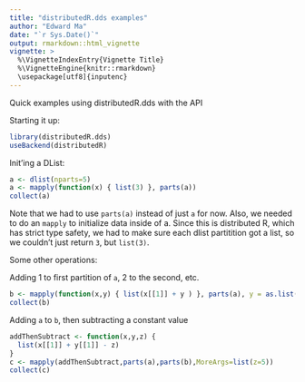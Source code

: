 ```yaml
---
title: "distributedR.dds examples"
author: "Edward Ma"
date: "`r Sys.Date()`"
output: rmarkdown::html_vignette
vignette: >
  %\VignetteIndexEntry{Vignette Title}
  %\VignetteEngine{knitr::rmarkdown}
  \usepackage[utf8]{inputenc}
---
```


Quick examples using distributedR.dds with the API

Starting it up:
```r
library(distributedR.dds)
useBackend(distributedR)
```

Init'ing a DList:
```r
a <- dlist(nparts=5)
a <- mapply(function(x) { list(3) }, parts(a))
collect(a)
```

Note that we had to use `parts(a)` instead of just `a` for now. Also, we needed to do an `mapply` to initialize data inside of a. Since this is distributed R, which has strict type safety, we had to make sure each dlist partitition got a list, so we couldn't just return `3`, but `list(3)`.

Some other operations:

Adding 1 to first partition of `a`, 2 to the second, etc.
```r
b <- mapply(function(x,y) { list(x[[1]] + y ) }, parts(a), y = as.list(1:5))
collect(b)
```

Adding `a` to `b`, then subtracting a constant value
```r
addThenSubtract <- function(x,y,z) {
  list(x[[1]] + y[[1]] - z)
}
c <- mapply(addThenSubtract,parts(a),parts(b),MoreArgs=list(z=5))
collect(c)
```
